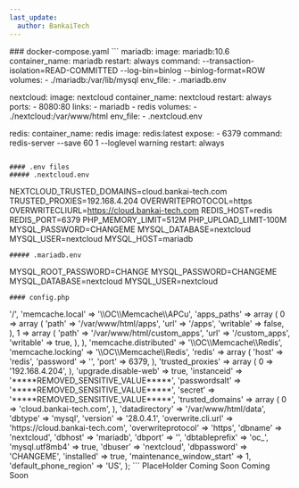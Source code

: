 ```yaml
---
last_update:
  author: BankaiTech
---
```


<Tabs groupId="NC-Install-Type">
  <TabItem value="nc-minimal-install" label="Minimal Install">
    ### docker-compose.yaml
    ```
  mariadb:
    image: mariadb:10.6
    container_name: mariadb
    restart: always
    command: --transaction-isolation=READ-COMMITTED --log-bin=binlog --binlog-format=ROW
    volumes:
      - ./mariadb:/var/lib/mysql
    env_file:
      - .mariadb.env

  nextcloud:
    image: nextcloud
    container_name: nextcloud
    restart: always
    ports:
      - 8080:80
    links:
      - mariadb
      - redis
    volumes:
      - ./nextcloud:/var/www/html
    env_file:
      - .nextcloud.env

  redis:
    container_name: redis
    image: redis:latest
    expose:
      - 6379
    command: redis-server --save 60 1 --loglevel warning
    restart: always
```

#### .env files
##### .nextcloud.env
```
NEXTCLOUD_TRUSTED_DOMAINS=cloud.bankai-tech.com
TRUSTED_PROXIES=192.168.4.204
OVERWRITEPROTOCOL=https
OVERWRITECLIURL=https://cloud.bankai-tech.com
REDIS_HOST=redis
REDIS_PORT=6379
PHP_MEMORY_LIMIT=512M
PHP_UPLOAD_LIMIT-100M
MYSQL_PASSWORD=CHANGEME
MYSQL_DATABASE=nextcloud
MYSQL_USER=nextcloud
MYSQL_HOST=mariadb
```
##### .mariadb.env
```
MYSQL_ROOT_PASSWORD=CHANGE
MYSQL_PASSWORD=CHANGEME
MYSQL_DATABASE=nextcloud
MYSQL_USER=nextcloud
```
#### config.php
```
<?php
$CONFIG = array (
  'htaccess.RewriteBase' => '/',
  'memcache.local' => '\\OC\\Memcache\\APCu',
  'apps_paths' => 
  array (
    0 => 
    array (
      'path' => '/var/www/html/apps',
      'url' => '/apps',
      'writable' => false,
    ),
    1 => 
    array (
      'path' => '/var/www/html/custom_apps',
      'url' => '/custom_apps',
      'writable' => true,
    ),
  ),
  'memcache.distributed' => '\\OC\\Memcache\\Redis',
  'memcache.locking' => '\\OC\\Memcache\\Redis',
  'redis' => 
  array (
    'host' => 'redis',
    'password' => '',
    'port' => 6379,
  ),
  'trusted_proxies' => 
  array (
    0 => '192.168.4.204',
  ),
  'upgrade.disable-web' => true,
  'instanceid' => '*****REMOVED_SENSITIVE_VALUE*****',
  'passwordsalt' => '*****REMOVED_SENSITIVE_VALUE*****',
  'secret' => '*****REMOVED_SENSITIVE_VALUE*****',
  'trusted_domains' => 
  array (
    0 => 'cloud.bankai-tech.com',
  ),
  'datadirectory' => '/var/www/html/data',
  'dbtype' => 'mysql',
  'version' => '28.0.4.1',
  'overwrite.cli.url' => 'https://cloud.bankai-tech.com',
  'overwriteprotocol' => 'https',
  'dbname' => 'nextcloud',
  'dbhost' => 'mariadb',
  'dbport' => '',
  'dbtableprefix' => 'oc_',
  'mysql.utf8mb4' => true,
  'dbuser' => 'nextcloud',
  'dbpassword' => 'CHANGEME',
  'installed' => true,
  'maintenance_window_start' => 1,
  'default_phone_region' => 'US',
);
```
  </TabItem>
  <TabItem value="nc-collabora" label="Install with Collabora Code">
    PlaceHolder
  </TabItem>
  <TabItem value="nc-memories" label="Install with Memories">
    Coming Soon
  </TabItem>
  <TabItem value="nc-memories-office" label="Install with Memories & Office">
    Coming Soon
  </TabItem>
</Tabs>
